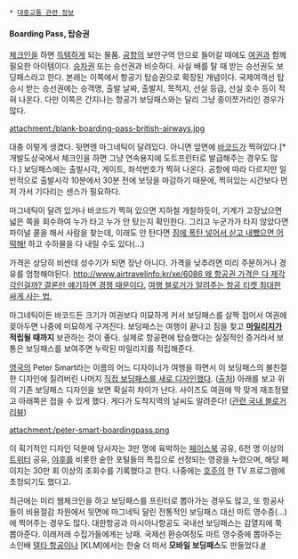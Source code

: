  * [[대중교통 관련 정보]]

==== Boarding Pass, 탑승권 ====

[[체크인]]을 하면 [[득템]]하게 되는 물품. [[공항]]의 보안구역 안으로 들어갈 때에도 [[여권]]과 함께 필요한 아이템이다. [[승차권]] 또는 승선권과 비슷하다. 사실 배를 탈 때 받는 승선권도 보딩패스라고 한다. 본래는 이쪽에서 항공기 탑승권으로 확장된 개념이다. 국제여객선 탑승시 받는 승선권에는 승객명, 출발 날짜, 출발지, 목적지, 선실 등급, 선실 호수 등이 적혀 나온다. 다만 이쪽은 간지나는 항공기 보딩패스와는 달리 그냥 종이쪼가리인 경우가 많다.

attachment:/blank-boarding-pass-british-airways.jpg

대충 이렇게 생겼다. 뒷면엔 마그네틱이 달려있다. 아니면 앞면에 [[바코드]]가 찍혀있다.[* 개발도상국에서 체크인을 하면 그냥 연속용지에 도트프린터로 발급해주는 경우도 많다.] 보딩패스에는 출발시각, 게이트, 좌석번호가 찍혀 나온다. 공항에 따라 다르지만 일반적으로 출발시각 10분에서 30분 전에 보딩을 마감하기 때문에, 찍혀있는 시간보다 먼저 가서 기다리는 센스가 필요하다.

마그네틱이 달려 있거나 바코드가 찍혀 있으면 지하철 개찰하듯이, 기계가 고장났으면 넓은 쪽을 회수하여 누가 타고 누가 안 탔는지 확인한다. 그리고 누군가가 타지 않았다면 파이널 콜을 해서 사람을 찾는데, 이래도 안 탄다면  [[팬암 103편 폭파 사건|짐에 폭탄 넣어서 싣고 내뺐으면 어떡해!]] 하고 수하물을 다 내릴 수도 있다(...)

가격은 상당히 비싼데 성수기가 되면 장난 아니다. 가격을 낮추려면 미리 주문하거나 경유를 엄청해야된다. [[http://www.airtravelinfo.kr/xe/6086 왜 항공권 가격은 다 제각각인걸까? 결론만 얘기하면 경쟁 때문이다.]] [http://www.vingle.net/posts/102187 여행 블로거가 알려주는 항공 티켓 최대한 싸게 사는 법.]

마그네틱이든 바코드든 크기가 여권보다 미묘하게 커서 보딩패스를 살짝 접어서 여권에 꽂아두면 나중에 미묘하게 구겨진다. 보딩패스는 여행이 끝나고 짐을 찾고 '''[[마일리지]]가 적립될 때까지''' 보관하는 것이 좋다. 실제로 항공편에 탑승했다는 실질적인 증거라서 보통은 보딩패스를 보여주면 누락된 마일리지를 적립해준다.

[[영국]]의 Peter Smart라는 이름의 어느 디자이너가 여행을 하면서 이 보딩패스의 불친절한 디자인에 질려버린 나머지 [[내가 해도 이것보단 잘 하겠다|직접 보딩패스를 새로 디자인했다]]. ([http://petesmart.co.uk/rethink-the-airline-boarding-pass 출처]) 아래를 보고 위의 기존 보딩패스 디자인을 보면 확실히 차이가 난다. 사이즈도 여권에 딱 맞게 재조정됐고 아래쪽은 접을 수 있게 했다. 게다가 도착지역의 날씨도 알려준다! ([http://jayjaewonhan.blog.me/203487177 관련 국내 블로거 리뷰])

attachment:/peter-smart-boardingpass.png

이 획기적인 디자인 덕분에 당사자는 3만 명에 육박하는 [[페이스북]] 공유, 6천 명 이상의 [[트위터]] 공유, [[야후]]를 비롯한 숱한 포털들의 특집으로 선정되는 영광을 누렸으며, 해당 페이지는 30만 회 이상의 조회수를 기록했다고 한다. 나중에는 [[호주]]의 한 TV 프로그램에 초청되기도 했다고.

최근에는 미리 웹체크인을 하고 보딩패스를 프린터로 뽑아가는 경우도 많고, 또 항공사들이 비용절감 차원에서 뒷면에 마그네틱 달린 전통적인 보딩패스 대신 마트 영수증(...)에 찍어주는 경우도 많다. 대한항공과 아시아나항공도 국내선 보딩패스는 감열지에 쭉 뽑아준다. 이래저래 수집가들에게는 낭패.
국제선 환승여정도 마트 영수증에 뽑아주는 소인배 [[델타 항공]]이나 [KLM]에서는 한술 더 떠서 '''모바일 보딩패스'''도 만들었다.[http://blog.delta.com/2009/03/19/go-mobile-in-atl/ #]
